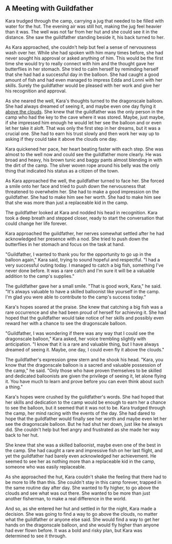 ## A Meeting with Guildfather
Kara trudged through the camp, carrying a jug that needed to be filled with water for the hut. The evening air was still hot, making the jug feel heavier than it was. The well was not far from her hut and she could see it in the distance. She saw the guildfather standing beside it, his back turned to her.

As Kara approached, she couldn't help but feel a sense of nervousness wash over her. While she had spoken with him many times before, she had never sought his approval or asked anything of him. This would be the first time she would try to really connect with him and the thought gave her butterflies in her stomach. She tried to calm herself by reminding herself that she had had a successful day in the balloon. She had caught a good amount of fish and had even managed to impress Edda and Lonni with her skills. Surely the guildfather would be pleased with her work and give her his recognition and approval.

As she neared the well, Kara's thoughts turned to the dragonscale balloon. She had always dreamed of seeing it, and maybe even one day flying it [above the clouds](above-the-clouds). She knew that the guildfather was the only person in the camp who had the key to the cave where it was stored. Maybe, just maybe, if she impressed him enough he would let her see the balloon and or even let her take it aloft. That was only the first step in her dreams, but it was a crucial one. She had to earn his trust slowly and then work her way up to asking if they could take it above the clouds one day.

Kara quickened her pace, her heart beating faster with each step. She was almost to the well now and could see the guildfather more clearly. He was broad and heavy, his brown tunic and baggy pants almost blending in with the dirt of the camp. The silver woven rope around his belly was the only thing that indicated his status as a citizen of the town.

As Kara approached the well, the guildfather turned to face her. She forced a smile onto her face and tried to push down the nervousness that threatened to overwhelm her. She had to make a good impression on the guildfather. She had to make him see her worth. She had to make him see that she was more than just a replaceable kid in the camp.

The guildfather looked at Kara and nodded his head in recognition. Kara took a deep breath and stepped closer, ready to start the conversation that could change her life forever.

Kara approached the guildfather, her nerves somewhat settled after he had acknowledged her presence with a nod. She tried to push down the butterflies in her stomach and focus on the task at hand.

"Guildfather, I wanted to thank you for the opportunity to go up in the balloon again," Kara said, trying to sound hopeful and respectful. "I had a very successful outing today. I managed to catch a big fish, something I've never done before. It was a rare catch and I'm sure it will be a valuable addition to the camp's supplies."

The guildfather gave her a small smile. "That is good work, Kara," he said. "It's always valuable to have a skilled balloonist like yourself in the camp. I'm glad you were able to contribute to the camp's success today."

Kara's hopes soared at the praise. She knew that catching a big fish was a rare occurrence and she had been proud of herself for achieving it. She had hoped that the guildfather would take notice of her skills and possibly even reward her with a chance to see the dragonscale balloon.

"Guildfather, I was wondering if there was any way that I could see the dragonscale balloon," Kara asked, her voice trembling slightly with anticipation. "I know that it is a rare and valuable thing, but I have always dreamed of seeing it. Maybe, one day, I could even fly it above the clouds."

The guildfather's expression grew stern and he shook his head. "Kara, you know that the dragonscale balloon is a sacred and valuable possession of the camp," he said. "Only those who have proven themselves to be skilled and dedicated balloonists are given the privilege of seeing it, let alone flying it. You have much to learn and prove before you can even think about such a thing."

Kara's hopes were crushed by the guildfather's words. She had hoped that her skills and dedication to the camp would be enough to earn her a chance to see the balloon, but it seemed that it was not to be. Kara trudged through the camp, her mind racing with the events of the day. She had dared to hope that the guildfather would finally see her worth and maybe even let her see the dragonscale balloon. But he had shut her down, just like he always did. She couldn't help but feel angry and frustrated as she made her way back to her hut.

She knew that she was a skilled balloonist, maybe even one of the best in the camp. She had caught a rare and impressive fish on her last flight, and yet the guildfather had barely even acknowledged her achievement. He seemed to see her as nothing more than a replaceable kid in the camp, someone who was easily replaceable.

As she approached the hut, Kara couldn't shake the feeling that there had to be more to life than this. She couldn't stay in this camp forever, trapped in the same routine day after day. She wanted to fly higher, to go above the clouds and see what was out there. She wanted to be more than just another fisherman, to make a real difference in the world.

And so, as she entered her hut and settled in for the night, Kara made a decision. She was going to find a way to go above the clouds, no matter what the guildfather or anyone else said. She would find a way to get her hands on the dragonscale balloon, and she would fly higher than anyone had ever flown before. It was a bold and risky plan, but Kara was determined to see it through.

